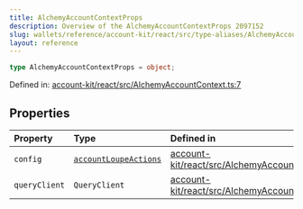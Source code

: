 ```yaml
---
title: AlchemyAccountContextProps
description: Overview of the AlchemyAccountContextProps 2097152
slug: wallets/reference/account-kit/react/src/type-aliases/AlchemyAccountContextProps
layout: reference
---
```


```ts
type AlchemyAccountContextProps = object;
```

Defined in: [account-kit/react/src/AlchemyAccountContext.ts:7](https://github.com/alchemyplatform/aa-sdk/blob/923a52171f7246172caf350853843e6680197da9/account-kit/react/src/AlchemyAccountContext.ts#L7)

## Properties

| Property                             | Type                                                                         | Defined in                                                                                                                                                                                    |
| :----------------------------------- | :--------------------------------------------------------------------------- | :-------------------------------------------------------------------------------------------------------------------------------------------------------------------------------------------- |
| <a id="config" /> `config`           | [`accountLoupeActions`](../../../core/src/variables/accountLoupeActions.mdx) | [account-kit/react/src/AlchemyAccountContext.ts:8](https://github.com/alchemyplatform/aa-sdk/blob/923a52171f7246172caf350853843e6680197da9/account-kit/react/src/AlchemyAccountContext.ts#L8) |
| <a id="queryclient" /> `queryClient` | `QueryClient`                                                                | [account-kit/react/src/AlchemyAccountContext.ts:9](https://github.com/alchemyplatform/aa-sdk/blob/923a52171f7246172caf350853843e6680197da9/account-kit/react/src/AlchemyAccountContext.ts#L9) |

